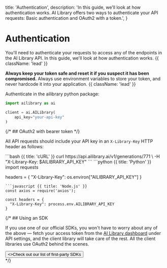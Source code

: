   title: 'Authentication',
  description:
    'In this guide, we’ll look at how authentication works. AI Library offers two ways to authenticate your API requests: Basic authentication and OAuth2 with a token.',
}

# Authentication

You'll need to authenticate your requests to access any of the endpoints in the AI Library API. In this guide, we'll look at how authentication works. {{ className: 'lead' }}

**Always keep your token safe and reset it if you suspect it has been compromised.** Always use environment variables to store your token, and never hardcode it into your application. {{ className: 'lead' }}

Authenticate in the ailibrary python package: 
<CodeGroup title="Python code">
```python {{ title: 'Python' }}
import ailibrary as ai

client = ai.AILibrary(
    api_key="your-api-key"
)
``` 

</CodeGroup>
{/* ## OAuth2 with bearer token */}

All API requests should include your API key in an ``X-Library-Key`` HTTP header as follows:

<CodeGroup title="Example Requests">
```bash {{ title: 'cURL' }}
curl https://api.ailibrary.ai/v1/generations/771 \
  -H "X-Library-Key: $AILIBRARY_API_KEY"
```
```python {{ title: 'Python' }}
import requests

headers = {
    "X-Library-Key": os.environ["AILIBRARY_API_KEY"]
}
``` 
```javascript {{ title: 'Node.js' }}
const axios = require('axios');

const headers = {
  "X-Library-Key": process.env.AILIBRARY_API_KEY
}
```


</CodeGroup>

{/* ## Using an SDK

If you use one of our official SDKs, you won't have to worry about any of the above — fetch your access token from the [AI Library dashboard](#) under API settings, and the client library will take care of the rest. All the client libraries use OAuth2 behind the scenes.

<div className="not-prose">
  <Button href="/sdks" variant="text" arrow="right">
    <>Check out our list of first-party SDKs</>
  </Button>
</div> */}
